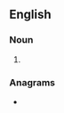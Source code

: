==English==

===Noun===
{{head|en|noun form}}

# {{plural of|en|paperer}}

===Anagrams===
* {{anagrams|en|a=aeepprrs|prepares|preparse|repapers}}